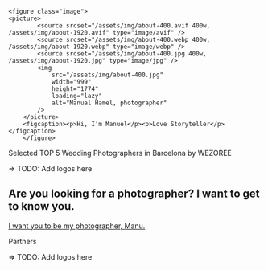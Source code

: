     <figure class="image">
    <picture>
    		<source srcset="/assets/img/about-400.avif 400w, /assets/img/about-1920.avif" type="image/avif" />
    		<source srcset="/assets/img/about-400.webp 400w, /assets/img/about-1920.webp" type="image/webp" />
    		<source srcset="/assets/img/about-400.jpg 400w, /assets/img/about-1920.jpg" type="image/jpg" />
    		<img
    			src="/assets/img/about-400.jpg"
    			width="999"
    			height="1774"
    			loading="lazy"
    			alt="Manual Hamel, photographer"
    		/>
    	</picture>
    	<figcaption><p>Hi, I'm Manuel</p><p>Love Storyteller</p></figcaption>
    	</figure>

Selected TOP 5 Wedding Photographers in Barcelona by WEZOREE

=> TODO: Add logos here

## Are you looking for a photographer? I want to get to know you.

<a class="button" href="mailto:manuel@mh-photography.com">
	I want you to be my photographer, Manu.
</a>

Partners

=> TODO: Add logos here
